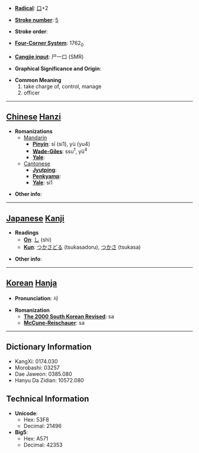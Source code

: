 * '''[[Wiktionary:Chinese radical index| Radical]]''': [[Wiktionary:Chinese radical index 口|口]]+2

* '''[[Wiktionary:Chinese total strokes index|Stroke number]]''': [[Wiktionary:Chinese total strokes index 5|5]]

* '''Stroke order''': 

* '''[[Wiktionary:Chinese four corner index|Four-Corner System]]''': 1762<sub>0</sub>

* '''[[Wiktionary:Chinese Cangjie index|Cangjie input]]''': 尸一口 (SMR)

* '''Graphical Significance and Origin''': 

* '''Common Meaning'''
*#take charge of, control, manage
*# officer


----

== [[Chinese]] [[Hanzi]] ==

* '''Romanizations'''
** [[Mandarin]]
*** '''[[Pinyin]]''': sī (si1), yù (yu4)
*** '''[[Wade-Giles]]''': ssu<sup>1</sup>, yü<sup>4</sup>
*** '''[[Yale]]''': 
**[[Cantonese]]
***'''[[Jyutping]]''':
***'''[[Penkyamp]]''': 
***'''[[Yale]]''': si1

* '''Other info''': 

----

== [[Japanese]] [[Kanji]] ==

* '''Readings'''
** '''[[On]]''': [[し]] (shi)
** '''[[Kun]]''': [[つかさどる]] (tsukasadoru), [[つかさ]] (tsukasa)

* '''Other info''':  

----

== [[Korean]] [[Hanja]] ==

* '''Pronunciation''': 사

* '''Romanization'''
** '''[[The 2000 South Korean Revised Romanization|The 2000 South Korean Revised]]''': sa
** '''[[McCune-Reischauer]]''': sa

----

== Dictionary Information ==

* KangXi: 0174.030
* Morobashi: 03257
* Dae Jaweon: 0385.080
* Hanyu Da Zidian: 10572.080

== Technical Information ==

* '''Unicode''':
** Hex: 53F8
** Decimal: 21496
* '''Big5''':
** Hex: A571
** Decimal: 42353